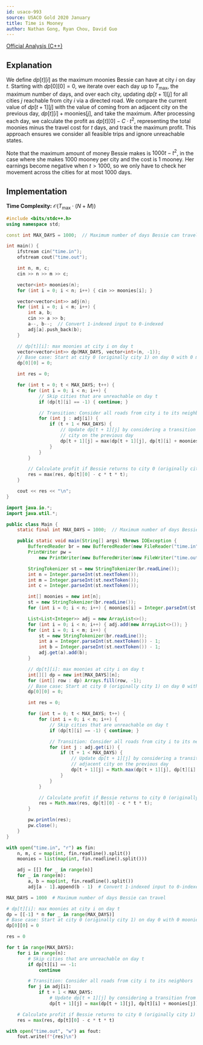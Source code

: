 ```yaml
---
id: usaco-993
source: USACO Gold 2020 January
title: Time is Mooney
author: Nathan Gong, Ryan Chou, David Guo
---
```


[Official Analysis (C++)](http://www.usaco.org/current/data/sol_time_gold_jan20.html)

## Explanation

We define $dp[t][i]$ as the maximum moonies Bessie can have at city $i$ on day $t$. Starting with $dp[0][0] = 0$, we
iterate over each day up to $T_{\text{max}}$, the maximum number of days, and
over each city, updating $dp[t + 1][j]$ for all cities $j$ reachable from city
$i$ via a directed road. We compare the current value of $dp[t + 1][j]$ with the
value of coming from an adjacent city on the previous day,
$dp[t][i] + \text{moonies}[j]$, and take the maximum. After processing each day,
we calculate the profit as $dp[t][0] - C \cdot t^2$, representing the total
moonies minus the travel cost for $t$ days, and track the maximum profit. This
approach ensures we consider all feasible trips and ignore unreachable states.

Note that the maximum amount of money Bessie makes is $1000t - t^2$, in the case where she makes $1000$ mooney per city and the cost is $1$ mooney. Her earnings become negative when $t > 1000$, so we only have to check her movement across the cities for at most $1000$ days.

## Implementation

**Time Complexity:** $\mathcal{O}(T_{\text{max}} \cdot (N + M))$

<LanguageSection>
<CPPSection>

```cpp
#include <bits/stdc++.h>
using namespace std;

const int MAX_DAYS = 1000;  // Maximum number of days Bessie can travel

int main() {
	ifstream cin("time.in");
	ofstream cout("time.out");

	int n, m, c;
	cin >> n >> m >> c;

	vector<int> moonies(n);
	for (int i = 0; i < n; i++) { cin >> moonies[i]; }

	vector<vector<int>> adj(n);
	for (int i = 0; i < m; i++) {
		int a, b;
		cin >> a >> b;
		a--, b--;  // Convert 1-indexed input to 0-indexed
		adj[a].push_back(b);
	}

	// dp[t][i]: max moonies at city i on day t
	vector<vector<int>> dp(MAX_DAYS, vector<int>(n, -1));
	// Base case: Start at city 0 (originally city 1) on day 0 with 0 moonies
	dp[0][0] = 0;

	int res = 0;

	for (int t = 0; t < MAX_DAYS; t++) {
		for (int i = 0; i < n; i++) {
			// Skip cities that are unreachable on day t
			if (dp[t][i] == -1) { continue; }

			// Transition: Consider all roads from city i to its neighbors
			for (int j : adj[i]) {
				if (t + 1 < MAX_DAYS) {
					// Update dp[t + 1][j] by considering a transition from an adjacent
					// city on the previous day
					dp[t + 1][j] = max(dp[t + 1][j], dp[t][i] + moonies[j]);
				}
			}
		}

		// Calculate profit if Bessie returns to city 0 (originally city 1) on day t
		res = max(res, dp[t][0] - c * t * t);
	}

	cout << res << "\n";
}
```

</CPPSection>
<JavaSection>

```java
import java.io.*;
import java.util.*;

public class Main {
	static final int MAX_DAYS = 1000;  // Maximum number of days Bessie can travel

	public static void main(String[] args) throws IOException {
		BufferedReader br = new BufferedReader(new FileReader("time.in"));
		PrintWriter pw =
		    new PrintWriter(new BufferedWriter(new FileWriter("time.out")));

		StringTokenizer st = new StringTokenizer(br.readLine());
		int n = Integer.parseInt(st.nextToken());
		int m = Integer.parseInt(st.nextToken());
		int c = Integer.parseInt(st.nextToken());

		int[] moonies = new int[n];
		st = new StringTokenizer(br.readLine());
		for (int i = 0; i < n; i++) { moonies[i] = Integer.parseInt(st.nextToken()); }

		List<List<Integer>> adj = new ArrayList<>();
		for (int i = 0; i < n; i++) { adj.add(new ArrayList<>()); }
		for (int i = 0; i < m; i++) {
			st = new StringTokenizer(br.readLine());
			int a = Integer.parseInt(st.nextToken()) - 1;
			int b = Integer.parseInt(st.nextToken()) - 1;
			adj.get(a).add(b);
		}

		// dp[t][i]: max moonies at city i on day t
		int[][] dp = new int[MAX_DAYS][n];
		for (int[] row : dp) Arrays.fill(row, -1);
		// Base case: Start at city 0 (originally city 1) on day 0 with 0 moonies
		dp[0][0] = 0;

		int res = 0;

		for (int t = 0; t < MAX_DAYS; t++) {
			for (int i = 0; i < n; i++) {
				// Skip cities that are unreachable on day t
				if (dp[t][i] == -1) { continue; }

				// Transition: Consider all roads from city i to its neighbors
				for (int j : adj.get(i)) {
					if (t + 1 < MAX_DAYS) {
						// Update dp[t + 1][j] by considering a transition from an
						// adjacent city on the previous day
						dp[t + 1][j] = Math.max(dp[t + 1][j], dp[t][i] + moonies[j]);
					}
				}
			}

			// Calculate profit if Bessie returns to city 0 (originally city 1) on day t
			res = Math.max(res, dp[t][0] - c * t * t);
		}

		pw.println(res);
		pw.close();
	}
}
```

</JavaSection>
<PySection>

```py
with open("time.in", "r") as fin:
	n, m, c = map(int, fin.readline().split())
	moonies = list(map(int, fin.readline().split()))

	adj = [[] for _ in range(n)]
	for _ in range(m):
		a, b = map(int, fin.readline().split())
		adj[a - 1].append(b - 1)  # Convert 1-indexed input to 0-indexed

MAX_DAYS = 1000  # Maximum number of days Bessie can travel

# dp[t][i]: max moonies at city i on day t
dp = [[-1] * n for _ in range(MAX_DAYS)]
# Base case: Start at city 0 (originally city 1) on day 0 with 0 moonies
dp[0][0] = 0

res = 0

for t in range(MAX_DAYS):
	for i in range(n):
		# Skip cities that are unreachable on day t
		if dp[t][i] == -1:
			continue

		# Transition: Consider all roads from city i to its neighbors
		for j in adj[i]:
			if t + 1 < MAX_DAYS:
				# Update dp[t + 1][j] by considering a transition from an adjacent city on the previous day
				dp[t + 1][j] = max(dp[t + 1][j], dp[t][i] + moonies[j])

	# Calculate profit if Bessie returns to city 0 (originally city 1) on day t
	res = max(res, dp[t][0] - c * t * t)

with open("time.out", "w") as fout:
	fout.write(f"{res}\n")
```

</PySection>
</LanguageSection>

